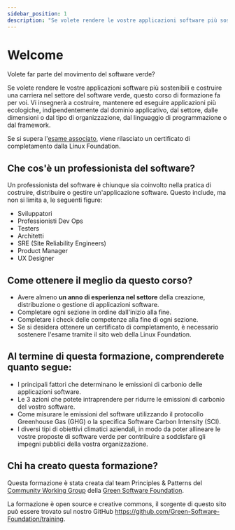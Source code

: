 ```yaml
---
sidebar_position: 1
description: "Se volete rendere le vostre applicazioni software più sostenibili e costruire una carriera nel settore del software verde, questo corso di formazione fa per voi."
---
```


# Welcome

Volete far parte del movimento del software verde?

Se volete rendere le vostre applicazioni software più sostenibili e costruire una carriera nel settore del software verde, questo corso di formazione fa per voi. Vi insegnerà a costruire, mantenere ed eseguire applicazioni più ecologiche, indipendentemente dal dominio applicativo, dal settore, dalle dimensioni o dal tipo di organizzazione, dal linguaggio di programmazione o dal framework.

Se si supera l'[esame associato](https://grnsft.org/practitioner/lf-exam), viene rilasciato un certificato di completamento dalla Linux Foundation.

## Che cos'è un professionista del software?

Un professionista del software è chiunque sia coinvolto nella pratica di costruire, distribuire o gestire un'applicazione software. Questo include, ma non si limita a, le seguenti figure:

- Sviluppatori
- Professionisti Dev Ops
- Testers
- Architetti
- SRE (Site Reliability Engineers)
- Product Manager
- UX Designer

## Come ottenere il meglio da questo corso?

- Avere almeno **un anno di esperienza nel settore** della creazione, distribuzione o gestione di applicazioni software.
- Completare ogni sezione in ordine dall'inizio alla fine.
- Completare i check delle competenze alla fine di ogni sezione.
- Se si desidera ottenere un certificato di completamento, è necessario sostenere l'esame tramite il sito web della Linux Foundation.

## Al termine di questa formazione, comprenderete quanto segue:

- I principali fattori che determinano le emissioni di carbonio delle applicazioni software.
- Le 3 azioni che potete intraprendere per ridurre le emissioni di carbonio del vostro software.
- Come misurare le emissioni del software utilizzando il protocollo Greenhouse Gas (GHG) o la specifica Software Carbon Intensity (SCI).
- I diversi tipi di obiettivi climatici aziendali, in modo da poter allineare le vostre proposte di software verde per contribuire a soddisfare gli impegni pubblici della vostra organizzazione.

## Chi ha creato questa formazione?

Questa formazione è stata creata dal team Principles & Patterns del [Community Working Group](https://community.greensoftware.foundation) della [Green Software Foundation](https://greensoftware.foundation).

La formazione è open source e creative commons, il sorgente di questo sito può essere trovato sul nostro GitHub https://github.com/Green-Software-Foundation/training.

